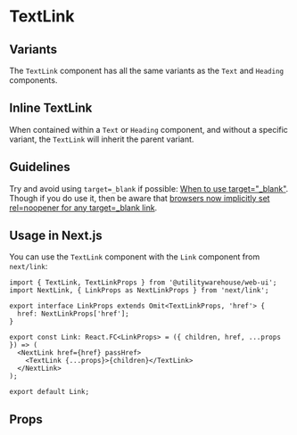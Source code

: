 
<Meta of={Stories} />

# TextLink

<Description />

## Variants

The `TextLink` component has all the same variants as the `Text` and `Heading` components.

<Canvas of={Stories.TextLinkVariants} />

## Inline TextLink

When contained within a `Text` or `Heading` component, and without a specific variant, the `TextLink` will inherit the parent variant.

<Canvas of={Stories.InlineTextLink} />

## Guidelines

Try and avoid using `target=_blank` if possible: [When to use target="\_blank"](https://css-tricks.com/use-target_blank/).
Though if you do use it, then be aware that [browsers now implicitly set rel=noopener for any target=\_blank link](https://mathiasbynens.github.io/rel-noopener/).

## Usage in Next.js

You can use the `TextLink` component with the `Link` component from `next/link`:

```tsx
import { TextLink, TextLinkProps } from '@utilitywarehouse/web-ui';
import NextLink, { LinkProps as NextLinkProps } from 'next/link';

export interface LinkProps extends Omit<TextLinkProps, 'href'> {
  href: NextLinkProps['href'];
}

export const Link: React.FC<LinkProps> = ({ children, href, ...props }) => (
  <NextLink href={href} passHref>
    <TextLink {...props}>{children}</TextLink>
  </NextLink>
);

export default Link;
```

## Props

<ArgTypes of={Stories} />

